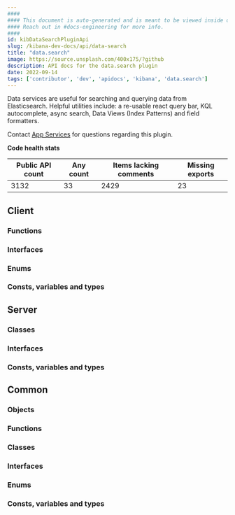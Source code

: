 ```yaml
---
####
#### This document is auto-generated and is meant to be viewed inside our experimental, new docs system.
#### Reach out in #docs-engineering for more info.
####
id: kibDataSearchPluginApi
slug: /kibana-dev-docs/api/data-search
title: "data.search"
image: https://source.unsplash.com/400x175/?github
description: API docs for the data.search plugin
date: 2022-09-14
tags: ['contributor', 'dev', 'apidocs', 'kibana', 'data.search']
---
```


Data services are useful for searching and querying data from Elasticsearch. Helpful utilities include: a re-usable react query bar, KQL autocomplete, async search, Data Views (Index Patterns) and field formatters.

Contact [App Services](https://github.com/orgs/elastic/teams/kibana-app-services) for questions regarding this plugin.

**Code health stats**

| Public API count  | Any count | Items lacking comments | Missing exports |
|-------------------|-----------|------------------------|-----------------|
| 3132 | 33 | 2429 | 23 |

## Client

### Functions
<DocDefinitionList data={dataSearchObj.client.functions}/>

### Interfaces
<DocDefinitionList data={dataSearchObj.client.interfaces}/>

### Enums
<DocDefinitionList data={dataSearchObj.client.enums}/>

### Consts, variables and types
<DocDefinitionList data={dataSearchObj.client.misc}/>

## Server

### Classes
<DocDefinitionList data={dataSearchObj.server.classes}/>

### Interfaces
<DocDefinitionList data={dataSearchObj.server.interfaces}/>

### Consts, variables and types
<DocDefinitionList data={dataSearchObj.server.misc}/>

## Common

### Objects
<DocDefinitionList data={dataSearchObj.common.objects}/>

### Functions
<DocDefinitionList data={dataSearchObj.common.functions}/>

### Classes
<DocDefinitionList data={dataSearchObj.common.classes}/>

### Interfaces
<DocDefinitionList data={dataSearchObj.common.interfaces}/>

### Enums
<DocDefinitionList data={dataSearchObj.common.enums}/>

### Consts, variables and types
<DocDefinitionList data={dataSearchObj.common.misc}/>

